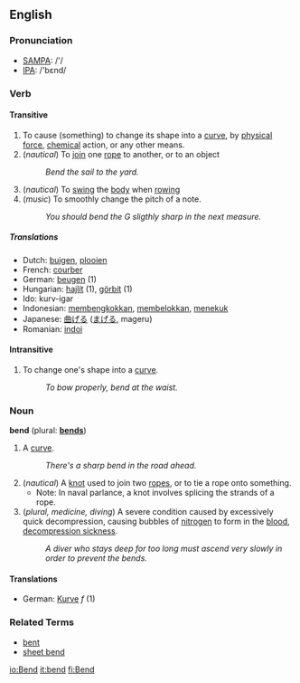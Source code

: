 ==English==

===Pronunciation===
*[[w:SAMPA|SAMPA]]: /'/
*[[w:IPA|IPA]]: /'bεnd/

===Verb===
{{irregverb|bend|[[bends]]|[[bent]]|[[bent]]|[[bending]]}}
====Transitive====
# To cause (something) to change its shape into a [[curve]], by [[physical]] [[force]], [[chemical]] action, or any other means.
# (''nautical'') To [[join]] one [[rope]] to another, or to an object
#: ''Bend the sail to the yard.''
# (''nautical'') To [[swing]] the [[body]] when [[rowing]]
# (''music'') To smoothly change the pitch of a note.
#: ''You should bend the G sligthly sharp in the next measure.''

=====Translations=====
*Dutch: [[buigen]], [[plooien]] <!-- not checked -->
*French: [[courber]]
*German: [[beugen]] (1)
*Hungarian: [[hajlít]] (1), [[görbít]] (1)
*Ido: kurv-igar
*Indonesian: [[bengkok|membengkokkan]], [[belok|membelokkan]], [[tekuk|menekuk]] <!-- not checked -->
*Japanese: [[曲げる]] ([[まげる]], mageru) <!-- not checked -->
*Romanian: [[indoi]]

====Intransitive====
# To change one's shape into a [[curve]].
#: ''To bow properly, bend at the waist.''

=== Noun ===
'''bend''' (plural: '''[[bends]]''')

# A [[curve]].
#: ''There's a sharp bend in the road ahead.''
# (''nautical'') A [[knot]] used to join two [[rope]]s, or to tie a rope onto something.
#*Note: In naval parlance, a knot involves splicing the strands of a rope.
# (''plural, medicine, diving'') A severe condition caused by excessively quick decompression, causing bubbles of [[nitrogen]] to form in the [[blood]], [[decompression sickness]].
#: ''A diver who stays deep for too long must ascend very slowly in order to prevent the bends.''

====Translations====
*German: [[Kurve]] ''f'' (1)

===Related Terms===
*[[bent]]
*[[sheet bend]]

[[io:Bend]]
[[it:bend]]
[[fi:Bend]]